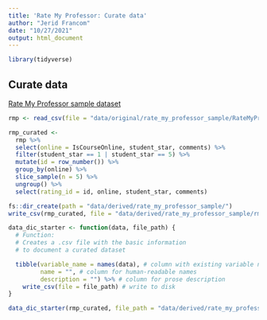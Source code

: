 ```yaml
---
title: 'Rate My Professor: Curate data'
author: "Jerid Francom"
date: "10/27/2021"
output: html_document
---
```


```r
library(tidyverse)
```

## Curate data

[Rate My Professor sample dataset](https://data.mendeley.com/datasets/fvtfjyvw7d/2) 

```r
rmp <- read_csv(file = "data/original/rate_my_professor_sample/RateMyProfessor_Sample data.csv")
```

```r
rmp_curated <- 
  rmp %>% 
  select(online = IsCourseOnline, student_star, comments) %>% 
  filter(student_star == 1 | student_star == 5) %>% 
  mutate(id = row_number()) %>% 
  group_by(online) %>% 
  slice_sample(n = 5) %>% 
  ungroup() %>% 
  select(rating_id = id, online, student_star, comments)
```

```r
fs::dir_create(path = "data/derived/rate_my_professor_sample/")
write_csv(rmp_curated, file = "data/derived/rate_my_professor_sample/rmp_curated.csv")
```

```r
data_dic_starter <- function(data, file_path) {
  # Function:
  # Creates a .csv file with the basic information
  # to document a curated dataset

  tibble(variable_name = names(data), # column with existing variable names
         name = "", # column for human-readable names
         description = "") %>% # column for prose description
    write_csv(file = file_path) # write to disk
}

data_dic_starter(rmp_curated, file_path = "data/derived/rate_my_professor_sample/rmp_curated_data_dictionary.csv")
```

